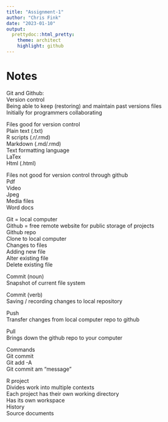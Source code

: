 ```yaml
---
title: "Assignment-1"
author: "Chris Fink"
date: "2023-01-10"
output:
  prettydoc::html_pretty:
    theme: architect
    highlight: github
---
```


# Notes

Git and Github:  
Version control  
Being able to keep (restoring) and maintain past versions files  
Initially for programmers collaborating  

Files good for version control  
Plain text (.txt)  
R scripts (.r/.rmd)  
Markdown (.md/.rmd)  
Text formatting language  
LaTex  
Html (.html)  

Files not good for version control through github  
Pdf  
Video  
Jpeg  
Media files  
Word docs  

Git = local computer  
Github = free remote website for public storage of projects  
Github repo  
Clone to local computer  
Changes to files  
Adding new file  
Alter existing file  
Delete existing file  

Commit (noun)  
Snapshot of current file system  

Commit (verb)  
Saving / recording changes to local repository  

Push  
Transfer changes from local computer repo to github  

Pull  
Brings down the github repo to your computer  

Commands  
Git commit  
Git add -A  
Git commit am “message”  

R project  
Divides work into multiple contexts  
Each project has their own working directory  
Has its own workspace  
History  
Source documents  
